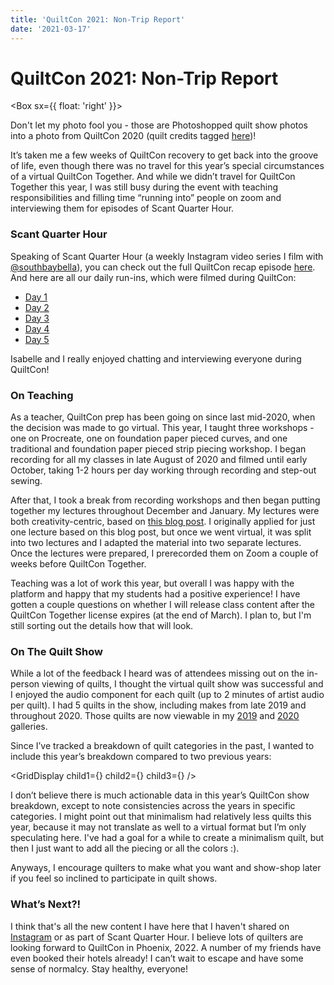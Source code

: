 ```yaml
---
title: 'QuiltCon 2021: Non-Trip Report'
date: '2021-03-17'
---
```



# QuiltCon 2021: Non-Trip Report

<Box sx={{ float: 'right' }}>
  <BlogImage
    src="quiltcon-2020.jpg"
    alt="QuiltCon 2022"
    width={400}
    height={421}
  />
</Box>

Don't let my photo fool you - those are Photoshopped quilt show photos into a photo from QuiltCon 2020 (quilt credits tagged [here](https://www.instagram.com/p/CLksEjUntGb/))!

It’s taken me a few weeks of QuiltCon recovery to get back into the groove of life, even though there was no travel for this year’s special circumstances of a virtual QuiltCon Together. And while we didn’t travel for QuiltCon Together this year, I was still busy during the event with teaching responsibilities and filling time “running into” people on zoom and interviewing them for episodes of Scant Quarter Hour.

### Scant Quarter Hour

Speaking of Scant Quarter Hour (a weekly Instagram video series I film with [@southbaybella](https://www.instagram.com/southbaybella/)), you can check out the full QuiltCon recap episode [here](https://www.instagram.com/p/CLvbfAbnv5D/). And here are all our daily run-ins, which were filmed during QuiltCon:

- [Day 1](https://www.instagram.com/p/CLdZOXJnnuL/)
- [Day 2](https://www.instagram.com/p/CLfj5AAHtHa/)
- [Day 3](https://www.instagram.com/p/CLiTF1NHUio/)
- [Day 4](https://www.instagram.com/p/CLk5P1NnoEQ/)
- [Day 5](https://www.instagram.com/p/CLnBtAfHm2F/)

Isabelle and I really enjoyed chatting and interviewing everyone during QuiltCon!

### On Teaching

As a teacher, QuiltCon prep has been going on since last mid-2020, when the decision was made to go virtual. This year, I taught three workshops - one on Procreate, one on foundation paper pieced curves, and one traditional and foundation paper pieced strip piecing workshop. I began recording for all my classes in late August of 2020 and filmed until early October, taking 1-2 hours per day working through recording and step-out sewing.

After that, I took a break from recording workshops and then began putting together my lectures throughout December and January. My lectures were both creativity-centric, based on [this blog post](https://www.stephskardalquilts.com/step-one-step-two/). I originally applied for just one lecture based on this blog post, but once we went virtual, it was split into two lectures and I adapted the material into two separate lectures. Once the lectures were prepared, I prerecorded them on Zoom a couple of weeks before QuiltCon Together.

Teaching was a lot of work this year, but overall I was happy with the platform and happy that my students had a positive experience! I have gotten a couple questions on whether I will release class content after the QuiltCon Together license expires (at the end of March). I plan to, but I'm still sorting out the details how that will look.

### On The Quilt Show

While a lot of the feedback I heard was of attendees missing out on the in-person viewing of quilts, I thought the virtual quilt show was successful and I enjoyed the audio component for each quilt (up to 2 minutes of artist audio per quilt). I had 5 quilts in the show, including makes from late 2019 and throughout 2020. Those quilts are now viewable in my [2019](https://www.stephskardalquilts.com/gallery-2019/) and [2020](https://www.stephskardalquilts.com/gallery-2020/) galleries.

Since I’ve tracked a breakdown of quilt categories in the past, I wanted to include this year’s breakdown compared to two previous years:

<GridDisplay
  child1={<PieChart year="2021" />}
  child2={<PieChart year="2020" />}
  child3={<PieChart year="2019" />}
/>

I don’t believe there is much actionable data in this year’s QuiltCon show breakdown, except to note consistencies across the years in specific categories. I might point out that minimalism had relatively less quilts this year, because it may not translate as well to a virtual format but I’m only speculating here. I've had a goal for a while to create a minimalism quilt, but then I just want to add all the piecing or all the colors :).

Anyways, I encourage quilters to make what you want and show-shop later if you feel so inclined to participate in quilt shows.

### What’s Next?!

I think that's all the new content I have here that I haven't shared on [Instagram](https://www.instagram.com/stephskardal/) or as part of Scant Quarter Hour. I believe lots of quilters are looking forward to QuiltCon in Phoenix, 2022. A number of my friends have even booked their hotels already! I can’t wait to escape and have some sense of normalcy. Stay healthy, everyone!
